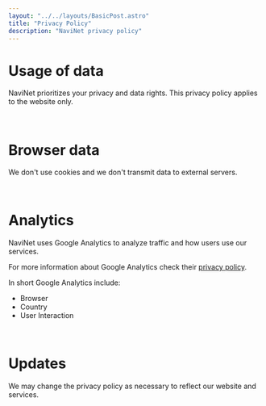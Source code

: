 ```yaml
---
layout: "../../layouts/BasicPost.astro"
title: "Privacy Policy"
description: "NaviNet privacy policy"
---
```


<h1>Usage of data</h1>

NaviNet prioritizes your privacy and data rights. This privacy policy applies to the website only.

<br />

<h1>Browser data</h1>

We don't use cookies and we don't transmit data to external servers.

<br />

<h1>Analytics</h1>

NaviNet uses Google Analytics to analyze traffic and how users use our services.

For more information about Google Analytics check their [privacy policy](https://support.google.com/analytics/answer/6004245).

In short Google Analytics include:

- Browser
- Country
- User Interaction

<br />

<h1>Updates</h1>

We may change the privacy policy as necessary to reflect our website and services.
